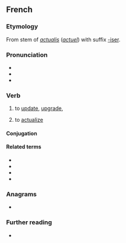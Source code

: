 ==French==

===Etymology===
From stem of {{etyl|la|fr}} ''[[actualis]]'' (''[[actuel]]'') with suffix [[-iser]].

===Pronunciation===
* {{IPA|/ak.tɥa.li.ze/|lang=fr}}
* {{rhymes|e|lang=fr}}
* {{homophones|actualisai|actualisé|actualisée|actualisées|actualisés|actualisez|lang=fr}}

===Verb===
{{fr-verb}}

# to [[update]], [[upgrade]], {{gloss|make concrete}}
# {{lb|fr|philosophy}} to [[actualize]]

====Conjugation====
{{fr-conj-auto}}

====Related terms====
* {{l|fr|actualisation}}
* {{l|fr|actualité}}
* {{l|fr|actuel}}
* {{l|fr|actuellement}}

===Anagrams===
* {{l|fr|actuariels}}

===Further reading===
* {{R:TLFi}}